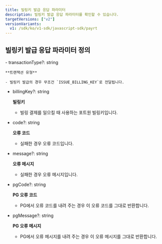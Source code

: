 ```yaml
---
title: 빌링키 발급 응답 파라미터
description: 빌링키 발급 응답 파라미터를 확인할 수 있습니다.
targetVersions: ["v2"]
versionVariants:
  v1: /sdk/ko/v1-sdk/javascript-sdk/payrt
---
```



## 빌링키 발급 응답 파라미터 정의

<Parameter flatten heading={3}>
  - transactionType?: string

    **트랜잭션 유형**

    - 빌링키 발급의 경우 무조건 `ISSUE_BILLING_KEY`로 전달됩니다.

  - billingKey?: string

    **빌링키**

    - 빌링 결제를 일으킬 때 사용하는 포트원 빌링키입니다.

  - code?: string

    **오류 코드**

    - 실패한 경우 오류 코드입니다.

  - message?: string

    **오류 메시지**

    - 실패한 경우 오류 메시지입니다.

  - pgCode?: string

    **PG 오류 코드**

    - PG에서 오류 코드를 내려 주는 경우 이 오류 코드를 그대로 반환합니다.

  - pgMessage?: string

    **PG 오류 메시지**

    - PG에서 오류 메시지를 내려 주는 경우 이 오류 메시지를 그대로 반환합니다.
</Parameter>
